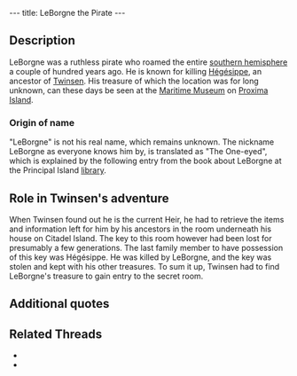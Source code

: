 ---
title: LeBorgne the Pirate
---

{{Quote|
Quote=Come here! Now that's a real sailor! LeBorgne had a log that must have contained the location of his treasure somewhere.|
Character=unknown (Principal Island)}}

==Description==

LeBorgne was a ruthless pirate who roamed the entire [[southern hemisphere]] a couple of hundred years ago. He is known for killing [[Hégésippe]], an ancestor of [[Twinsen]]. His treasure of which the location was for long unknown, can these days be seen at the [[Maritime Museum]] on [[Proxima Island]].

===Origin of name===

"LeBorgne" is not his real name, which remains unknown. The nickname LeBorgne as everyone knows him by, is translated as "The One-eyed", which is explained by the following entry from the book about LeBorgne at the Principal Island [[library]].
{{Quote|
Quote=That was his nickname because he was always chewing an old toothpick. One day, during a typhoon, he sneezed: he found his toothpick, but lost an eye!|
Character=[[Library Grobo]]}}


==Role in Twinsen's adventure==

When Twinsen found out he is the current Heir, he had to retrieve the items and information left for him by his ancestors in the room underneath his house on Citadel Island. The key to this room however had been lost for presumably a few generations. The last family member to have possession of this key was Hégésippe. He was killed by LeBorgne, and the key was stolen and kept with his other treasures. To sum it up, Twinsen had to find LeBorgne's treasure to gain entry to the secret room.


==Additional quotes==

{{Quote|
Quote="This room contains information and weapons that were amassed for generations to help the Heir who will, one day, be chosen from our descendants. The key to the room was passed down from generation to generation, but our ancestor Hégésippe was the last family member to retain the key. He was attacked and killed by the ruthless pirate LeBorgne during a sea voyage. Nobody knows where Leborgne's treasure, which undoubtedly contains the golden key to the room, is today."|
Character=Plaque at the space underneath Twinsen's House, outside of the secret room}}

{{Quote|
Quote=I'm looking for information about LeBorgne the pirate.|
Character=[[Twinsen]]}}

{{Quote|
Quote=I know that LeBorgne had some kind of a captain's log written for him (he was practically illiterate), and the boss of the tavern on Principal Island knows where it is!|
Character=Unknown (Citadel Island)}}

{{Quote|
Quote=One day, one of my swabs claimed that LeBorgne was an ancestor of mine and... well, you know how dramatic burials at sea can be!|
Character=Unknown (Citadel Island)}}

{{Quote|
Quote=Ask the sailor, he would have know who LeBorgne was.|
Character=Unknown (Citadel Island)}}

{{Quote|
Quote=Asks one of my colleagues working in the warehouse on the port. He will know about this LeBorgne.|
Character=Unknown (Citadel Island)}}

{{Quote|
Quote=I read some extracts from the captain's log - LeBorgne was ruthless! If you're still interested in the log, it's for sale at the Old Burg bazaar on Principal Island.|
Character=Unknown (Citadel Island)}}

{{Quote|
Quote="To find Captain LeBorgne's treasure, the voyager who arrives at the port of Proxima island must use the closest mooring post as a guide. With his back to the docked boats, he must follow these instructions in DISCREET mode: 6 steps to the North (straight ahead), then 6 steps to the East (to his right), following the gradual slope. 2 steps to the North (straight ahead) until he reaches the metal garbage can, 3 steps to the East (to his right) until he arrives at a light post. He must stand EXACTLY between the 2 lamp posts, and then take 8 steps to the North until he arrives at a gate. Captain LeBorgne's treasure is in the building behind the gate."|
Character="Authentic" [[Secret Map of LeBorgne's treasure]]}}

{{Quote|
Quote=I read some of the Captain's log - LeBorgne was ruthless! If you are still interested, the log is on sale at the Old Burg bazaar, on this island.|
Character=Unknown (Principal Island)}}

{{Quote|
Quote=Ha, ha! You too are looking for his treasure? Well, I sure once had an old dusty book about LeBorgne, but a customer bought it this morning. It was a rabbibunny. I know that he works over at the library.|
Character=Unknown (Principal Island)}}

{{Quote|
Quote=My dear sir, I have been looking for Captain LeBorgne's log for years now. And would you believe that I found it today while shopping in the Old Burg? Naturally, such a piece should be consulted on site. Go look on the table in the back of the room next to the projection room.|
Character=Unknown (Principal Island)}}

{{Quote|
Quote=We must have something about LeBorgne. Go check with the chief librarian. You know him already, he's a rather large, orange rabbibunny.|
Character=Unknown (Principal Island)}}

{{Quote|
Quote=Hmmh! Quite a character that LeBorgne, he scoured the entire hemisphere a few hundred years ago. My fisherman friend told me that the Bazaar is selling an object that belonged to LeBorgne.|
Character=Unknown (Principal Island)}}

{{Quote|
Quote=Ah! That LeBorgne was quite a man!|
Character=Unknown (Principal Island)}}

{{Quote|
Quote=LeBorgne! Since he didn't know how to read, he had his cook write the Captain's log. I know that it is for sale at the bazaar next door.|
Character=Unknown (Principal Island)}}

{{Quote|
Quote=Ask the librarian, he knows a lot about the history of LeBorgne.|
Character=Unknown (Principal Island)}}

{{Quote|
Quote=Come here! Now that's a real sailor! LeBorgne had a log that must have contained the location of his treasure somewhere.|
Character=Unknown (Principal Island)}}

{{Quote|
Quote=One day, one of my swabs claimed that LeBorgne was an ancestor of mine and... well, you know how dramatic burials at sea can be!|
Character=Unknown (Principal Island)}}

{{Quote|
Quote="Captain LeBorgne's treasure. This chest contains the fruits of a lifetime of dishonesty. It was seized by the IRS, the only predator known to this terrible pirate."|
Character=Plaque of treasure at [[Maritime Museum]] on [[Proxima Island]]}}

{{Quote|
Quote="Skull flag. Pirate emblem belonging to the famous pirate Captain LeBorgne."|
Character=Plaque of [[pirate flag]] at [[Maritime Museum]] on [[Proxima Island]]}}

{{Quote|
Quote=That name sounds familiar. Go visit the Maritime museum, I think that they have two objects that belonged to LeBorgne.|
Character=Unknown (Proxima Island)}}

{{Quote|
Quote=Well, well. It seems that you too have found an authentic secret map of Captain LeBorgne! Do me a favor would you? Give Lanktir, who lives next to the bazaar, back his coffee pot. I'm so ashamed, I should have given it back long ago.|
Character=Unknown (Proxima Island)}}

{{Quote|
Quote=No more fake red cards, too dangerous, I quit. From now on, I am only going to make fake Captain LeBorgne secret maps.|
Character=[[Red Card forging rabbibunny]]}}

{{Quote|
Quote=So go in front of LeBorgne's chest, which is in the museum, and read the sign!|
Character=Unknown (Proxima Island)}}

{{Quote|
Quote=Good day. Incredible huh? These objects belonging to LeBorgne that crossed through time|
Character=Unknown museum visitor}}

{{Quote|
Quote=So read the inscriptions, there are objects that belonged to LeBorgne here!|
Character=Unknown museum visitor}}

==Related Threads==
* {{thread|id=7783|title=Strange quote}}
* {{thread|id=6675|title=LBA has you}}